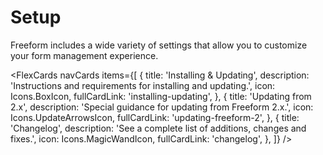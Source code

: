 

# Setup

Freeform includes a wide variety of settings that allow you to customize your form management experience.

<FlexCards
  navCards
  items={[
    {
      title: 'Installing & Updating',
      description: 'Instructions and requirements for installing and updating.',
      icon: Icons.BoxIcon,
      fullCardLink: 'installing-updating',
    },
    {
      title: 'Updating from 2.x',
      description: 'Special guidance for updating from Freeform 2.x.',
      icon: Icons.UpdateArrowsIcon,
      fullCardLink: 'updating-freeform-2',
    },
    {
      title: 'Changelog',
      description: 'See a complete list of additions, changes and fixes.',
      icon: Icons.MagicWandIcon,
      fullCardLink: 'changelog',
    },
  ]}
/>
